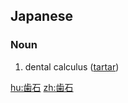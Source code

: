 ==Japanese==
{{ja-kanjitab|し|せき|yomi=on}}

===Noun===
{{ja-noun|kyu=齒石|しせき}}

# dental calculus ([[tartar]])

[[hu:歯石]]
[[zh:歯石]]